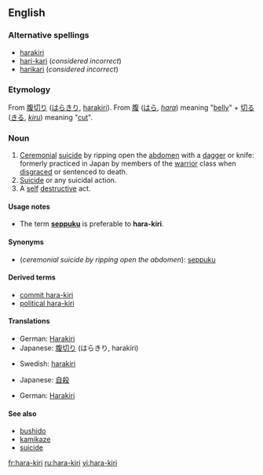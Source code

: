 {{wikipedia}}
==English==

===Alternative spellings===
*[[harakiri]]
*[[hari-kari]] (''considered incorrect'')
*[[harikari]] (''considered incorrect'')

===Etymology===
From {{Ja.}} [[腹切り]] ([[はらきり]], [[harakiri]]). From [[腹]] ([[はら]], ''[[hara]]'') meaning "[[belly]]" + [[切る]] ([[きる]], ''[[kiru]]'') meaning "[[cut]]".

===Noun===
{{en-noun|-}}

# [[ceremonial|Ceremonial]] [[suicide]] by ripping open the [[abdomen]] with a [[dagger]] or knife: formerly practiced in Japan by members of the [[warrior]] class when [[disgrace]]d or sentenced to death.
# [[suicide|Suicide]] or any suicidal action.
# A [[self]] [[destructive]] act.

====Usage notes====
*The term '''[[seppuku]]''' is preferable to '''hara-kiri'''.

====Synonyms====
*(''ceremonial suicide by ripping open the abdomen''): [[seppuku]]

====Derived terms====
*[[commit hara-kiri]]
*[[political hara-kiri]]

====Translations====
{{trans-top|ceremonial suicide by ripping open the abdomen}}
*German: [[Harakiri]] {{n}}
*Japanese: [[腹切り]] (はらきり, harakiri)
{{trans-mid}}
*Swedish: [[harakiri]]
{{trans-bottom}}

{{trans-top|suicide}}
*Japanese: [[自殺]]
{{trans-mid}}
{{trans-bottom}}

{{trans-top|self-destructive act}}
*German: [[Harakiri]] {{n}}
{{trans-mid}}
{{trans-bottom}}

====See also====
*[[bushido]]
*[[kamikaze]]
*[[suicide]]

[[fr:hara-kiri]]
[[ru:hara-kiri]]
[[vi:hara-kiri]]